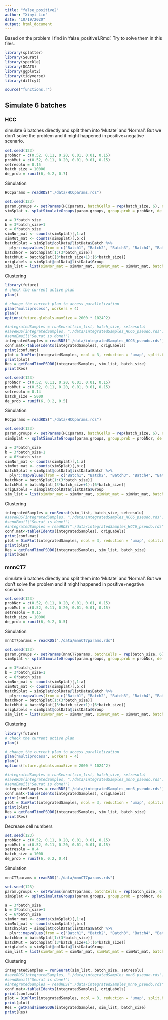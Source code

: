 ```yaml
---
title: "false_positive2"
author: "Xinyi Lin"
date: "10/19/2020"
output: html_document
---
```


Based on the problem I find in 'false_positive1.Rmd'. Try to solve them in this files.

```r
library(splatter)
library(Seurat)
library(speckle)
library(DCATS)
library(ggplot2)
library(tidyverse)
library(diffcyt)
```

```r
source("functions.r")
```

## Simulate 6 batches

### HCC

simulate 6 batches directly and split them into 'Mutate' and 'Normal'. But we don't solve the problem and it might happened in positive+negative scenario.

```r
set.seed(123)
probNor = c(0.52, 0.11, 0.20, 0.01, 0.01, 0.15)
probMut = c(0.52, 0.11, 0.20, 0.01, 0.01, 0.15)
setresolu = 0.15
batch_size = 10000
de_prob = runif(6, 0.2, 0.7)
```

Simulation

```r
HCCparams = readRDS("./data/HCCparams.rds")

set.seed(123)
param.groups <- setParams(HCCparams, batchCells = rep(batch_size, 6), nGenes = 1000)
simSplat <- splatSimulateGroups(param.groups, group.prob = probNor, de.prob = de_prob, verbose = FALSE)

a = 3*batch_size
b = 3*batch_size+1
c = 6*batch_size
simNor_mat <- counts(simSplat)[,1:a]
simMut_mat <- counts(simSplat)[,b:c]
batchSplat = simSplat@colData@listData$Batch %>% 
  plyr::mapvalues(from = c("Batch1", "Batch2", "Batch3", "Batch4", "Batch5", "Batch6"), to = c("Nor1", "Nor2", "Nor3", "Mut1", "Mut2", "Mut3"))
batchNor = batchSplat[1:(3*batch_size)]
batchMut = batchSplat[(3*batch_size+1):(6*batch_size)]
origLabels = simSplat@colData@listData$Group
sim_list = list(simNor_mat = simNor_mat, simMut_mat = simMut_mat, batchNor = batchNor, batchMut = batchMut, origLabels = origLabels)
```

Clustering

```r
library(future)
# check the current active plan
plan()
```

```r
# change the current plan to access parallelization
plan("multiprocess", workers = 4)
plan()
options(future.globals.maxSize = 2000 * 1024^2)
```

```r
#integratedSamples = runSeurat(sim_list, batch_size, setresolu)
#saveRDS(integratedSamples, "./data/integratedSamples_HCC6_pseudo.rds")
#sendEmail("Seurat is done!")
integratedSamples = readRDS("./data/integratedSamples_HCC6_pseudo.rds")
conf.mat<-table(Idents(integratedSamples), origLabels)
print(conf.mat)
plot = DimPlot(integratedSamples, ncol = 3, reduction = "umap", split.by = "batch") + ggtitle("Cluster Results of Different Clusters in Different Samples")
print(plot)
Res = getPandTimeFSDD6(integratedSamples, sim_list, batch_size)
print(Res)
```

```r
set.seed(123)
probNor = c(0.52, 0.11, 0.20, 0.01, 0.01, 0.15)
probMut = c(0.52, 0.11, 0.20, 0.01, 0.01, 0.15)
setresolu = 0.14
batch_size = 5000
de_prob = runif(6, 0.2, 0.5)
```

Simulation

```r
HCCparams = readRDS("./data/HCCparams.rds")

set.seed(123)
param.groups <- setParams(HCCparams, batchCells = rep(batch_size, 6), nGenes = 1000)
simSplat <- splatSimulateGroups(param.groups, group.prob = probNor, de.prob = de_prob, verbose = FALSE)

a = 3*batch_size
b = 3*batch_size+1
c = 6*batch_size
simNor_mat <- counts(simSplat)[,1:a]
simMut_mat <- counts(simSplat)[,b:c]
batchSplat = simSplat@colData@listData$Batch %>% 
  plyr::mapvalues(from = c("Batch1", "Batch2", "Batch3", "Batch4", "Batch5", "Batch6"), to = c("Nor1", "Nor2", "Nor3", "Mut1", "Mut2", "Mut3"))
batchNor = batchSplat[1:(3*batch_size)]
batchMut = batchSplat[(3*batch_size+1):(6*batch_size)]
origLabels = simSplat@colData@listData$Group
sim_list = list(simNor_mat = simNor_mat, simMut_mat = simMut_mat, batchNor = batchNor, batchMut = batchMut, origLabels = origLabels)
```

Clustering

```r
integratedSamples = runSeurat(sim_list, batch_size, setresolu)
#saveRDS(integratedSamples, "./data/integratedSamples_HCC6_pseudo.rds")
#sendEmail("Seurat is done!")
#integratedSamples = readRDS("./data/integratedSamples_HCC6_pseudo.rds")
conf.mat<-table(Idents(integratedSamples), origLabels)
print(conf.mat)
plot = DimPlot(integratedSamples, ncol = 3, reduction = "umap", split.by = "batch") + ggtitle("Cluster Results of Different Clusters in Different Samples")
print(plot)
Res = getPandTimeFSDD6(integratedSamples, sim_list, batch_size)
print(Res)
```

### mnnCT7

simulate 6 batches directly and split them into 'Mutate' and 'Normal'. But we don't solve the problem and it might happened in positive+negative scenario.

```r
set.seed(123)
probNor = c(0.52, 0.11, 0.20, 0.01, 0.01, 0.15)
probMut = c(0.52, 0.11, 0.20, 0.01, 0.01, 0.15)
setresolu = 0.15
batch_size = 10000
de_prob = runif(6, 0.2, 0.5)
```

Simulation

```r
mnnCT7params = readRDS("./data/mnnCT7params.rds")

set.seed(123)
param.groups <- setParams(mnnCT7params, batchCells = rep(batch_size, 6), nGenes = 1000)
simSplat <- splatSimulateGroups(param.groups, group.prob = probNor, de.prob = de_prob, verbose = FALSE)

a = 3*batch_size
b = 3*batch_size+1
c = 6*batch_size
simNor_mat <- counts(simSplat)[,1:a]
simMut_mat <- counts(simSplat)[,b:c]
batchSplat = simSplat@colData@listData$Batch %>% 
  plyr::mapvalues(from = c("Batch1", "Batch2", "Batch3", "Batch4", "Batch5", "Batch6"), to = c("Nor1", "Nor2", "Nor3", "Mut1", "Mut2", "Mut3"))
batchNor = batchSplat[1:(3*batch_size)]
batchMut = batchSplat[(3*batch_size+1):(6*batch_size)]
origLabels = simSplat@colData@listData$Group
sim_list = list(simNor_mat = simNor_mat, simMut_mat = simMut_mat, batchNor = batchNor, batchMut = batchMut, origLabels = origLabels)
```

Clustering

```r
library(future)
# check the current active plan
plan()
```

```r
# change the current plan to access parallelization
plan("multiprocess", workers = 4)
plan()
options(future.globals.maxSize = 2000 * 1024^2)
```

```r
#integratedSamples = runSeurat(sim_list, batch_size, setresolu)
#saveRDS(integratedSamples, "./data/integratedSamples_mnn6_pseudo.rds")
#sendEmail("Seurat is done!")
integratedSamples = readRDS("./data/integratedSamples_mnn6_pseudo.rds")
conf.mat<-table(Idents(integratedSamples), origLabels)
print(conf.mat)
plot = DimPlot(integratedSamples, ncol = 3, reduction = "umap", split.by = "batch") + ggtitle("Cluster Results of Different Clusters in Different Samples")
print(plot)
Res = getPandTimeFSDD6(integratedSamples, sim_list, batch_size)
print(Res)
```

Decrease cell numbers

```r
set.seed(123)
probNor = c(0.52, 0.11, 0.20, 0.01, 0.01, 0.15)
probMut = c(0.52, 0.11, 0.20, 0.01, 0.01, 0.15)
setresolu = 0.4
batch_size = 1000
de_prob = runif(6, 0.2, 0.4)
```

Simulation

```r
mnnCT7params = readRDS("./data/mnnCT7params.rds")

set.seed(123)
param.groups <- setParams(mnnCT7params, batchCells = rep(batch_size, 6), nGenes = 1000)
simSplat <- splatSimulateGroups(param.groups, group.prob = probNor, de.prob = de_prob, verbose = FALSE)

a = 3*batch_size
b = 3*batch_size+1
c = 6*batch_size
simNor_mat <- counts(simSplat)[,1:a]
simMut_mat <- counts(simSplat)[,b:c]
batchSplat = simSplat@colData@listData$Batch %>% 
  plyr::mapvalues(from = c("Batch1", "Batch2", "Batch3", "Batch4", "Batch5", "Batch6"), to = c("Nor1", "Nor2", "Nor3", "Mut1", "Mut2", "Mut3"))
batchNor = batchSplat[1:(3*batch_size)]
batchMut = batchSplat[(3*batch_size+1):(6*batch_size)]
origLabels = simSplat@colData@listData$Group
sim_list = list(simNor_mat = simNor_mat, simMut_mat = simMut_mat, batchNor = batchNor, batchMut = batchMut, origLabels = origLabels)
```

Clustering

```r
integratedSamples = runSeurat(sim_list, batch_size, setresolu)
#saveRDS(integratedSamples, "./data/integratedSamples_mnn6_pseudo.rds")
#sendEmail("Seurat is done!")
#integratedSamples = readRDS("./data/integratedSamples_mnn6_pseudo.rds")
conf.mat<-table(Idents(integratedSamples), origLabels)
print(conf.mat)
plot = DimPlot(integratedSamples, ncol = 3, reduction = "umap", split.by = "batch") + ggtitle("Cluster Results of Different Clusters in Different Samples")
print(plot)
Res = getPandTimeFSDD6(integratedSamples, sim_list, batch_size)
print(Res)
```